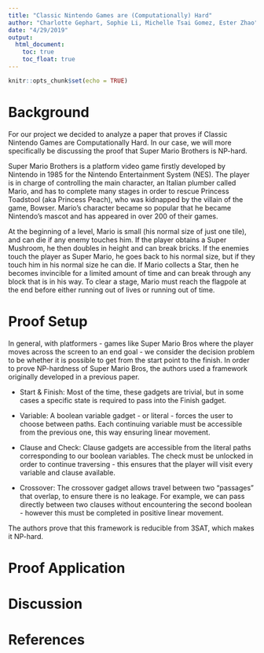```yaml
---
title: "Classic Nintendo Games are (Computationally) Hard"
author: "Charlotte Gephart, Sophie Li, Michelle Tsai Gomez, Ester Zhao"
date: "4/29/2019"
output: 
  html_document:
    toc: true
    toc_float: true
---
```


```r
knitr::opts_chunk$set(echo = TRUE)
```

# Background

For our project we decided to analyze a paper that proves if Classic Nintendo Games are Computationally Hard. In our case, we will more specifically be discussing the proof that Super Mario Brothers is NP-hard.

Super Mario Brothers is a platform video game firstly developed by Nintendo in 1985 for the Nintendo Entertainment System (NES). The player is in charge of controlling the main character, an Italian plumber called Mario, and has to complete many stages in order to rescue Princess Toadstool (aka Princess Peach), who was kidnapped by the villain of the game, Bowser. Mario’s character became so popular that he became Nintendo’s mascot and has appeared in over 200 of their games. 

At the beginning of a level, Mario is small (his normal size of just one tile), and can die if any enemy touches him. If the player obtains a Super Mushroom, he then doubles in height and can break bricks. If the enemies touch the player as Super Mario, he goes back to his normal size, but if they touch him in his normal size he can die. If Mario collects a Star, then he becomes invincible for a limited amount of time and can break through any block that is in his way. To clear a stage, Mario must reach the flagpole at the end before either running out of lives or running out of time.

# Proof Setup

In general, with platformers - games like Super Mario Bros where the player moves across the screen to an end goal - we consider the decision problem to be whether it is possible to get from the start point to the finish. In order to prove NP-hardness of Super Mario Bros, the authors used a framework originally developed in a previous paper. 

<picture goes here>

 - Start & Finish: Most of the time, these gadgets are trivial, but in some cases a specific state is required to pass into the Finish gadget.

 - Variable: A boolean variable gadget - or literal - forces the user to choose between paths. Each continuing variable must be accessible from the previous one, this way ensuring linear movement.

 - Clause and Check: Clause gadgets are accessible from the literal paths corresponding to our boolean variables. The check must be unlocked in order to continue traversing - this ensures that the player will visit every variable and clause available.

 - Crossover: The crossover gadget allows travel between two “passages” that overlap, to ensure there is no leakage. For example, we can pass directly between two clauses without encountering the second boolean - however this must be completed in positive linear movement.
 
The authors prove that this framework is reducible from 3SAT, which makes it NP-hard.


# Proof Application

# Discussion

# References